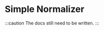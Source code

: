 
# Simple Normalizer

<LinkList
	github="https://github.com/21TORR/SimpleNormalizer"
	packagist="https://packagist.org/packages/21torr/simple-normalizer"
/>

:::caution
The docs still need to be written.
:::
